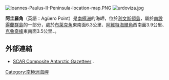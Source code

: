 [[Image:Ioannes-Paulus-II-Peninsula-location-map.PNG|thumb]]
[[Image:urdoviza.jpg|thumb]]

'''阿圭羅角'''（英語：Agüero Point）是[[南極洲|南極洲]]的海岬，位於[[利文斯頓島|利文斯頓島]]，屬於[[南設得蘭群島|南設得蘭群島]]的一部分，處於[[布萊克角|布萊克角]]東南面6.3公里、[[阿維特海爾角|阿維特海爾角]]西南面3.9公里、[[克魯奇峰|克魯奇峰]]東南面3.5公里、。

==外部連結==
* [http://data.aad.gov.au/aadc/gaz/scar/ SCAR Composite Antarctic Gazetteer] {{WebCite|url=https://www.webcitation.org/5ug2CfC7m?url=http://data.aad.gov.au/aadc/gaz/scar/ |date=20101202140255 |dateformat=iso }}.

{{Antarctica-geo-stub}}
[[Category:南極洲海岬|Category:南極洲海岬]]